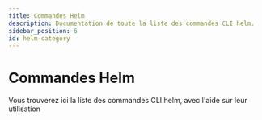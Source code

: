 ```yaml
---
title: Commandes Helm
description: Documentation de toute la liste des commandes CLI helm.
sidebar_position: 6
id: helm-category
---
```


# Commandes Helm

Vous trouverez ici la liste des commandes CLI helm, avec l'aide sur leur utilisation


<DocCardList />